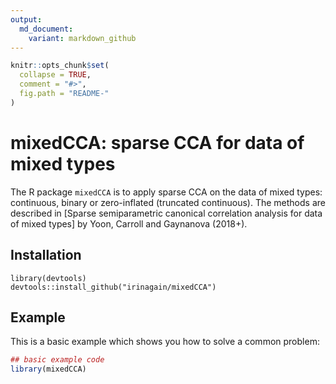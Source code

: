 ```yaml
---
output:
  md_document:
    variant: markdown_github
---
```


<!-- README.md is generated from README.Rmd. Please edit that file -->

```r
knitr::opts_chunk$set(
  collapse = TRUE,
  comment = "#>",
  fig.path = "README-"
)
```

# mixedCCA: sparse CCA for data of mixed types

The R package `mixedCCA` is to apply sparse CCA on the data of mixed types: continuous, binary or zero-inflated (truncated continuous). The methods are described in [Sparse semiparametric canonical correlation analysis for data of mixed types] by Yoon, Carroll and Gaynanova (2018+).


## Installation

```install
library(devtools)
devtools::install_github("irinagain/mixedCCA")
```

## Example

This is a basic example which shows you how to solve a common problem:

```r
## basic example code
library(mixedCCA)
```
